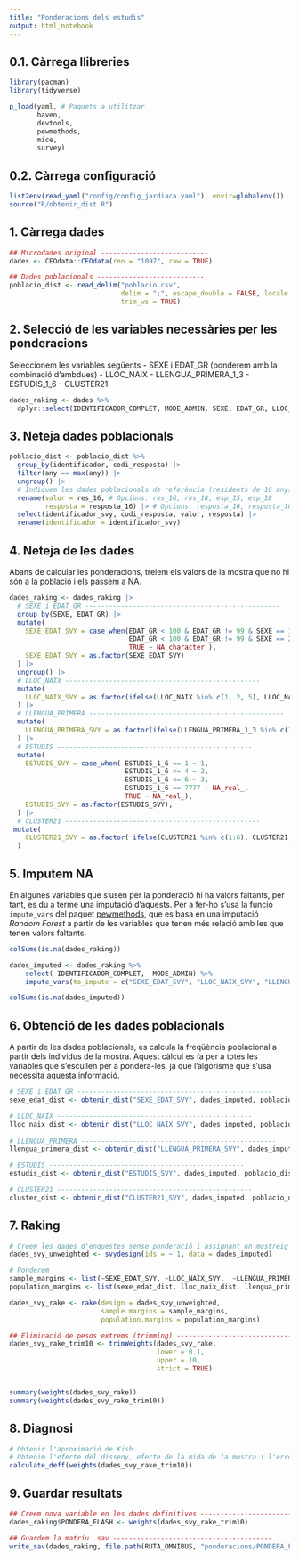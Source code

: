---
title: "Ponderacions dels estudis"
output: html_notebook
---

## 0.1. Càrrega llibreries
 
```{r carrega llibreries, message=FALSE, warning=FALSE}
library(pacman)
library(tidyverse)

p_load(yaml, # Paquets a utilitzar
       haven,
       devtools,
       pewmethods,
       mice,
       survey)

```

## 0.2. Càrrega configuració

```{r carrega config, message=FALSE, warning=FALSE}
list2env(read_yaml("config/config_jardiaca.yaml"), envir=globalenv())
source("R/obtenir_dist.R")
```

## 1. Càrrega dades

```{r carrega dades, message=FALSE, warning=FALSE}
## Microdades original ---------------------------
dades <- CEOdata::CEOdata(reo = "1097", raw = TRUE)

## Dades poblacionals ---------------------------
poblacio_dist <- read_delim("poblacio.csv", 
                            delim = ";", escape_double = FALSE, locale = locale(decimal_mark = ","), 
                            trim_ws = TRUE)
```

## 2. Selecció de les variables necessàries per les ponderacions

Seleccionem les variables següents
- SEXE i EDAT_GR (ponderem amb la combinació d'ambdues)
- LLOC_NAIX
- LLENGUA_PRIMERA_1_3
- ESTUDIS_1_6
- CLUSTER21

```{r dades ponderacions, message=FALSE, warning=FALSE}
dades_raking <- dades %>% 
  dplyr::select(IDENTIFICADOR_COMPLET, MODE_ADMIN, SEXE, EDAT_GR, LLOC_NAIX, LLENGUA_PRIMERA_1_3, ESTUDIS_1_6, CLUSTER21, HABITAT, PROVINCIA)
```

## 3. Neteja dades poblacionals

```{r neteja poblacionals, message=FALSE, warning=FALSE}
poblacio_dist <- poblacio_dist %>% 
  group_by(identificador, codi_resposta) |>
  filter(any == max(any)) |>
  ungroup() |>
  # Indiquem les dades poblacionals de referència (residents de 16 anys o més)
  rename(valor = res_16, # Opcions: res_16, res_18, esp_15, esp_18
         resposta = resposta_16) |> # Opcions: resposta_16, resposta_18
  select(identificador_svy, codi_resposta, valor, resposta) |>
  rename(identificador = identificador_svy)
```


## 4. Neteja de les dades

Abans de calcular les ponderacions, treiem els valors de la mostra que no hi són a la població i els passem a NA.

```{r neteja dades, message=FALSE, warning=FALSE}
dades_raking <- dades_raking |> 
  # SEXE i EDAT_GR -------------------------------------------------
  group_by(SEXE, EDAT_GR) |> 
  mutate(
    SEXE_EDAT_SVY = case_when(EDAT_GR < 100 & EDAT_GR != 99 & SEXE == 1 ~ paste0(SEXE, EDAT_GR),
                              EDAT_GR < 100 & EDAT_GR != 99 & SEXE == 2 ~ paste0("6", EDAT_GR),
                              TRUE ~ NA_character_),
    SEXE_EDAT_SVY = as.factor(SEXE_EDAT_SVY)
  ) |> 
  ungroup() |>
  # LLOC_NAIX -------------------------------------------------
  mutate(
    LLOC_NAIX_SVY = as.factor(ifelse(LLOC_NAIX %in% c(1, 2, 5), LLOC_NAIX, NA))
  ) |>
  # LLENGUA_PRIMERA -------------------------------------------------
  mutate(
    LLENGUA_PRIMERA_SVY = as.factor(ifelse(LLENGUA_PRIMERA_1_3 %in% c(1, 2, 80), LLENGUA_PRIMERA_1_3, NA))
  ) |>
  # ESTUDIS -------------------------------------------------
  mutate(
    ESTUDIS_SVY = case_when( ESTUDIS_1_6 == 1 ~ 1,
                             ESTUDIS_1_6 <= 4 ~ 2,
                             ESTUDIS_1_6 <= 6 ~ 3,
                             ESTUDIS_1_6 == 7777 ~ NA_real_,
                             TRUE ~ NA_real_),
    ESTUDIS_SVY = as.factor(ESTUDIS_SVY),
  ) |>
  # CLUSTER21 -------------------------------------------------
 mutate(
    CLUSTER21_SVY = as.factor( ifelse(CLUSTER21 %in% c(1:6), CLUSTER21, NA) )
  )
```

## 5. Imputem NA

En algunes variables que s'usen per la ponderació hi ha valors faltants, per tant, es du a terme una imputació d'aquests. Per a fer-ho s'usa la funció `impute_vars` del paquet [pewmethods](https://github.com/pewresearch/pewmethods), que es basa en una imputació *Random Forest* a partir de les variables que tenen més relació amb les que tenen valors faltants.

```{r imputation}
colSums(is.na(dades_raking))

dades_imputed <- dades_raking %>% 
    select(-IDENTIFICADOR_COMPLET, -MODE_ADMIN) %>%
    impute_vars(to_impute = c("SEXE_EDAT_SVY", "LLOC_NAIX_SVY", "LLENGUA_PRIMERA_SVY", "ESTUDIS_SVY", "CLUSTER21_SVY", "HABITAT", "PROVINCIA"), seed = 739)

colSums(is.na(dades_imputed))
```

## 6. Obtenció de les dades poblacionals

A partir de les dades poblacionals, es calcula la freqüència poblacional a partir dels individus de la mostra. Aquest càlcul es fa per a totes les variables que s'escullen per a pondera-les, ja que l'algorisme que s'usa necessita aquesta informació.

```{r data_target}
# SEXE i EDAT_GR -------------------------------------------------
sexe_edat_dist <- obtenir_dist("SEXE_EDAT_SVY", dades_imputed, poblacio_dist)

# LLOC_NAIX -------------------------------------------------
lloc_naix_dist <- obtenir_dist("LLOC_NAIX_SVY", dades_imputed, poblacio_dist)
  
# LLENGUA_PRIMERA -------------------------------------------------
llengua_primera_dist <- obtenir_dist("LLENGUA_PRIMERA_SVY", dades_imputed, poblacio_dist)

# ESTUDIS -------------------------------------------------
estudis_dist <- obtenir_dist("ESTUDIS_SVY", dades_imputed, poblacio_dist)

# CLUSTER21 -------------------------------------------------
cluster_dist <- obtenir_dist("CLUSTER21_SVY", dades_imputed, poblacio_dist)
```

## 7. Raking

```{r raking}
# Creem les dades d'enquestes sense ponderació i assignant un mostreig aleatori simple
dades_svy_unweighted <- svydesign(ids = ~ 1, data = dades_imputed)

# Ponderem 
sample_margins <- list(~SEXE_EDAT_SVY, ~LLOC_NAIX_SVY,  ~LLENGUA_PRIMERA_SVY, ~ESTUDIS_SVY, ~CLUSTER21_SVY)
population_margins <- list(sexe_edat_dist, lloc_naix_dist, llengua_primera_dist, estudis_dist, cluster_dist)

dades_svy_rake <- rake(design = dades_svy_unweighted,
                       sample.margins = sample_margins,
                       population.margins = population_margins)

## Eliminació de pesos extrems (trimming) ----------------------------------------
dades_svy_rake_trim10 <- trimWeights(dades_svy_rake,
                                     lower = 0.1,
                                     upper = 10,
                                     strict = TRUE) 


summary(weights(dades_svy_rake))
summary(weights(dades_svy_rake_trim10))
```

## 8. Diagnosi

```{r diagnosi}
# Obtenir l'aproximació de Kish
# Obtenim l'efecte del disseny, efecte de la mida de la mostra i l'error d'estimació
calculate_deff(weights(dades_svy_rake_trim10))
```

## 9. Guardar resultats

```{r save results}
## Creem nova variable en les dades definitives ----------------------------------------
dades_raking$PONDERA_FLASH <- weights(dades_svy_rake_trim10)
```

```{r save .sav results}
## Guardem la matriu .sav ----------------------------------------
write_sav(dades_raking, file.path(RUTA_OMNIBUS, "ponderacions/PONDERA_FLASH_Omnibus.sav"))
```
